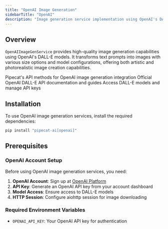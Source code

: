```yaml
---
title: "OpenAI Image Generation"
sidebarTitle: "OpenAI"
description: "Image generation service implementation using OpenAI's DALL-E models"
---
```


## Overview

`OpenAIImageGenService` provides high-quality image generation capabilities using OpenAI's DALL-E models. It transforms text prompts into images with various size options and model configurations, offering both artistic and photorealistic image creation capabilities.

<CardGroup cols={3}>
  <Card
    title="OpenAI Image Gen API Reference"
    icon="code"
    href="https://reference-server.pipecat.ai/en/latest/api/pipecat.services.openai.image.html"
  >
    Pipecat's API methods for OpenAI image generation integration
  </Card>
  <Card
    title="OpenAI Documentation"
    icon="book"
    href="https://platform.openai.com/docs/guides/images"
  >
    Official OpenAI DALL-E API documentation and guides
  </Card>
  <Card
    title="OpenAI Platform"
    icon="image"
    href="https://platform.openai.com/"
  >
    Access DALL-E models and manage API keys
  </Card>
</CardGroup>

## Installation

To use OpenAI image generation services, install the required dependencies:

```bash
pip install "pipecat-ai[openai]"
```

## Prerequisites

### OpenAI Account Setup

Before using OpenAI image generation services, you need:

1. **OpenAI Account**: Sign up at [OpenAI Platform](https://platform.openai.com/)
2. **API Key**: Generate an OpenAI API key from your account dashboard
3. **Model Access**: Ensure access to DALL-E models
4. **HTTP Session**: Configure aiohttp session for image downloading

### Required Environment Variables

- `OPENAI_API_KEY`: Your OpenAI API key for authentication
